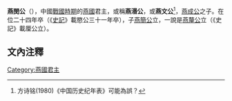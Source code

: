 {{Emperorcn box
|圖像=
|圖說=
|名稱=燕闵公
|名=
|諡號=闵
|政權=[[燕國|燕國]]
|出生日期=？
|逝世日期=前415年
|在位=前438年—前415年
|父=
}}
'''燕閔公'''（{{bd|？||前415年|catIdx=J}}），中國[[戰國時期|戰國時期]]的[[燕國|燕國]]君主，或稱'''燕湣公'''，或'''燕文公'''<ref>方诗铭(1980)《中国历史纪年表》可能為誤？</ref>，[[燕成公|燕成公]]之子。在位二十四年卒（《[[史記|史記]]》載愍公三十一年卒），子[[燕簡公|燕簡公]]立，一說是[[燕釐公|燕釐公]]立（《史記》載厘公立）。

==文內注釋==
{{reflist}}

{{中国皇帝|[[燕成公|燕成公]]|[[燕後簡公|燕後簡公]]|[[燕國君主|燕國君主]]|前438年—前415年}}
{{燕國君主}}
{{君王小作品}}

[[Category:燕國君主|Category:燕國君主]]
